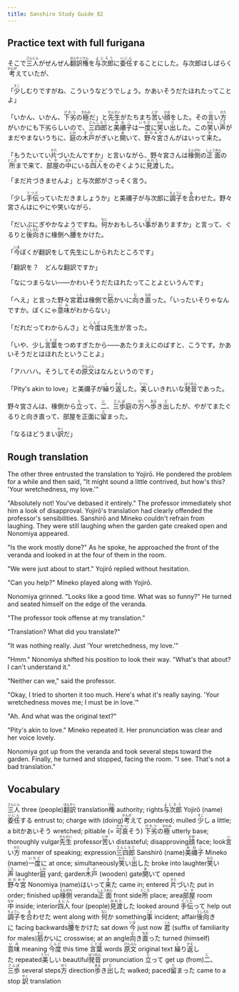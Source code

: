 ```yaml
---
title: Sanshiro Study Guide 82
---
```


## Practice text with full furigana

<p>
そこで<ruby><rb>三人</rb><rt>さんにん</rt></ruby>がぜんぜん<ruby><rb>翻訳</rb><rt>ほんやく</rt></ruby><ruby><rb>権</rb><rt>けん</rt></ruby>を<ruby><rb>与次郎</rb><rt>よじろう</rt></ruby>に<ruby><rb>委任</rb><rt>いにん</rt></ruby>することにした。与次郎はしばらく<ruby><rb>考</rb><rt>かんが</rt></ruby>えていたが、
</p>

<p>
「<ruby><rb>少</rb><rt>すこ</rt></ruby>しむりですがね、こういうなどうでしょう。かあいそうだたほれたってことよ」
</p>

<p>
「いかん、いかん、<ruby><rb>下劣</rb><rt>げれつ</rt></ruby>の<ruby><rb>極</rb><rt>きわみ</rt></ruby>だ」と<ruby><rb>先生</rb><rt>せんせい</rt></ruby>がたちまち<ruby><rb>苦</rb><rt>にが</rt></ruby>い<ruby><rb>顔</rb><rt>かお</rt></ruby>をした。その<ruby><rb>言</rb><rt>い</rt></ruby>い<ruby><rb>方</rb><rt>かた</rt></ruby>がいかにも下劣らしいので、<ruby><rb>三四郎</rb><rt>さんしろう</rt></ruby>と<ruby><rb>美禰子</rb><rt>みねこ</rt></ruby>は<ruby><rb>一度</rb><rt>いちど</rt></ruby>に<ruby><rb>笑</rb><rt>わら</rt></ruby>い<ruby><rb>出</rb><rt>だ</rt></ruby>した。この<ruby><rb>笑</rb><rt>わら</rt></ruby>い<ruby><rb>声</rb><rt>ごえ</rt></ruby>がまだやまないうちに、<ruby><rb>庭</rb><rt>にわ</rt></ruby>の<ruby><rb>木戸</rb><rt>きど</rt></ruby>がぎいと<ruby><rb>開</rb><rt>あ</rt></ruby>いて、<ruby><rb>野々宮</rb><rt>ののみや</rt></ruby>さんがはいって<ruby><rb>来</rb><rt>き</rt></ruby>た。
</p>

<p>
「もうたいてい<ruby><rb>片</rb><rt>かた</rt></ruby>づいたんですか」と言いながら、野々宮さんは<ruby><rb>椽側</rb><rt>えんがわ</rt></ruby>の<ruby><rb>正面</rb><rt>しょうめん</rt></ruby>の<ruby><rb>所</rb><rt>ところ</rt></ruby>まで来て、<ruby><rb>部屋</rb><rt>へや</rt></ruby>の<ruby><rb>中</rb><rt>なか</rt></ruby>にいる<ruby><rb>四人</rb><rt>よにん</rt></ruby>をのぞくように<ruby><rb>見渡</rb><rt>みわた</rt></ruby>した。
</p>

「まだ片づきませんよ」と与次郎がさっそく言う。

<p>
「少し<ruby><rb>手伝</rb><rt>てつだ</rt></ruby>っていただきましょうか」と美禰子が与次郎に<ruby><rb>調子</rb><rt>ちょうし</rt></ruby>を<ruby><rb>合</rb><rt>あ</rt></ruby>わせた。野々宮さんはにやにや笑いながら、
</p>

<p>
「だいぶにぎやかなようですね。<ruby><rb>何</rb><rt>なに</rt></ruby>かおもしろい<ruby><rb>事</rb><rt>こと</rt></ruby>がありますか」と言って、ぐるりと<ruby><rb>後向</rb><rt>うしろむ</rt></ruby>きに椽側へ<ruby><rb>腰</rb><rt>こし</rt></ruby>をかけた。
</p>

<p>
「<ruby><rb>今</rb><rt>いま</rt></ruby>ぼくが翻訳をして先生にしかられたところです」
</p>

「翻訳を？　どんな翻訳ですか」

「なにつまらない――かわいそうだたほれたってことよというんです」

<p>
「へえ」と言った野々宮<ruby><rb>君</rb><rt>くん</rt></ruby>は椽側で<ruby><rb>筋</rb><rt>すじ</rt></ruby>かいに<ruby><rb>向</rb><rt>む</rt></ruby>き<ruby><rb>直</rb><rt>なお</rt></ruby>った。「いったいそりゃなんですか。ぼくにゃ<ruby><rb>意味</rb><rt>いみ</rt></ruby>がわからない」
</p>

<p>
「だれだってわからんさ」と<ruby><rb>今度</rb><rt>こんど</rt></ruby>は先生が言った。
</p>

<p>
「いや、少し<ruby><rb>言葉</rb><rt>ことば</rt></ruby>をつめすぎたから――あたりまえにのばすと、こうです。かあいそうだとはほれたということよ」
</p>

<p>
「アハハハ。そうしてその<ruby><rb>原文</rb><rt>げんぶん</rt></ruby>はなんというのです」
</p>

<p>
「Pity's akin to love」と美禰子が<ruby><rb>繰</rb><rt>く</rt></ruby>り<ruby><rb>返</rb><rt>かえ</rt></ruby>した。<ruby><rb>美</rb><rt>うつく</rt></ruby>しいきれいな<ruby><rb>発音</rb><rt>はつおん</rt></ruby>であった。
</p>

<p>
野々宮さんは、椽側から<ruby><rb>立</rb><rt>た</rt></ruby>って、<ruby><rb>二</rb><rt>に</rt></ruby>、<ruby><rb>三歩</rb><rt>さんぽ</rt></ruby>庭の<ruby><rb>方</rb><rt>ほう</rt></ruby>へ<ruby><rb>歩</rb><rt>ある</rt></ruby>き<ruby><rb>出</rb><rt>だ</rt></ruby>したが、やがてまたぐるりと向き直って、部屋を正面に<ruby><rb>留</rb><rt>と</rt></ruby>まった。
</p>

<p>
「なるほどうまい<ruby><rb>訳</rb><rt>やく</rt></ruby>だ」
</p>


## Rough translation

The other three entrusted the translation to Yojirō. He pondered the problem for a while and then said, "It might sound a little contrived, but how's this? 'Your wretchedness, my love.'"

"Absolutely not! You've debased it entirely." The professor immediately shot him a look of disapproval. Yojirō's translation had clearly offended the professor's sensibilities. Sanshirō and Mineko couldn't refrain from laughing. They were still laughing when the garden gate creaked open and Nonomiya appeared.

"Is the work mostly done?" As he spoke, he approached the front of the veranda and looked in at the four of them in the room.

"We were just about to start." Yojirō replied without hesitation.

"Can you help?" Mineko played along with Yojirō.

Nonomiya grinned. "Looks like a good time. What was so funny?" He turned and seated himself on the edge of the veranda.

"The professor took offense at my translation."

"Translation? What did you translate?"

"It was nothing really. Just 'Your wretchedness, my love.'"

"Hmm." Nonomiya shifted his position to look their way. "What's that about? I can't understand it."

"Neither can we," said the professor.

"Okay, I tried to shorten it too much. Here's what it's really saying. 'Your wretchedness moves me; I must be in love.'"

"Ah. And what was the original text?"

"Pity's akin to love." Mineko repeated it. Her pronunciation was clear and her voice lovely.

Nonomiya got up from the veranda and took several steps toward the garden. Finally, he turned and stopped, facing the room. "I see. That's not a bad translation."         


## Vocabulary

<p>
<span class="vocabstudy"><ruby><rb>三人</rb><rt>さんにん</rt></ruby>&nbsp;three (people)</span><span class="vocabstudy"><ruby><rb>翻訳</rb><rt>ほんやく</rt></ruby>&nbsp;translation</span><span class="vocabstudy"><ruby><rb>権</rb><rt>けん</rt></ruby>&nbsp;authority; rights</span><span class="vocabstudy"><ruby><rb>与次郎</rb><rt>よじろう</rt></ruby>&nbsp;Yojirō (name)</span><span class="vocabstudy"><ruby><rb>委任</rb><rt>いにん</rt></ruby>する&nbsp;entrust to; charge with (doing)</span><span class="vocabstudy"><ruby><rb>考</rb><rt>かんが</rt></ruby>えて&nbsp;pondered; mulled</span>
<span class="vocabstudy"><ruby><rb>少</rb><rt>すこ</rt></ruby>し&nbsp;a little; a bit</span><span class="vocabstudy">かあいそう&nbsp;wretched; pitiable (= <ruby><rb>可哀</rb><rt>かわい</rt></ruby>そう)</span>
<span class="vocabstudy"><ruby><rb>下劣</rb><rt>げれつ</rt></ruby>の<ruby><rb>極</rb><rt>きわみ</rt></ruby>&nbsp;utterly base; thoroughly vulgar</span><span class="vocabstudy"><ruby><rb>先生</rb><rt>せんせい</rt></ruby>&nbsp;professor</span><span class="vocabstudy"><ruby><rb>苦</rb><rt>にが</rt></ruby>い&nbsp;distasteful; disapproving</span><span class="vocabstudy"><ruby><rb>顔</rb><rt>かお</rt></ruby>&nbsp;face; look</span><span class="vocabstudy"><ruby><rb>言</rb><rt>い</rt></ruby>い<ruby><rb>方</rb><rt>かた</rt></ruby>&nbsp;manner of speaking; expression</span><span class="vocabstudy"><ruby><rb>三四郎</rb><rt>さんしろう</rt></ruby>&nbsp;Sanshirō (name)</span><span class="vocabstudy"><ruby><rb>美禰子</rb><rt>みねこ</rt></ruby>&nbsp;Mineko (name)</span><span class="vocabstudy"><ruby><rb>一度</rb><rt>いちど</rt></ruby>に&nbsp;at once; simultaneously</span><span class="vocabstudy"><ruby><rb>笑</rb><rt>わら</rt></ruby>い<ruby><rb>出</rb><rt>だ</rt></ruby>した&nbsp;broke into laughter</span><span class="vocabstudy"><ruby><rb>笑</rb><rt>わら</rt></ruby>い<ruby><rb>声</rb><rt>ごえ</rt></ruby>&nbsp;laughter</span><span class="vocabstudy"><ruby><rb>庭</rb><rt>にわ</rt></ruby>&nbsp;yard; garden</span><span class="vocabstudy"><ruby><rb>木戸</rb><rt>きど</rt></ruby>&nbsp;(wooden) gate</span><span class="vocabstudy"><ruby><rb>開</rb><rt>あ</rt></ruby>いて&nbsp;opened</span><span class="vocabstudy"><ruby><rb>野々宮</rb><rt>ののみや</rt></ruby>&nbsp;Nonomiya (name)</span><span class="vocabstudy">はいって<ruby><rb>来</rb><rt>き</rt></ruby>た&nbsp;came in; entered</span>
<span class="vocabstudy"><ruby><rb>片</rb><rt>かた</rt></ruby>づいた&nbsp;put in order; finished up</span><span class="vocabstudy"><ruby><rb>椽側</rb><rt>えんがわ</rt></ruby>&nbsp;veranda</span><span class="vocabstudy"><ruby><rb>正面</rb><rt>しょうめん</rt></ruby>&nbsp;front side</span><span class="vocabstudy"><ruby><rb>所</rb><rt>ところ</rt></ruby>&nbsp;place; area</span><span class="vocabstudy"><ruby><rb>部屋</rb><rt>へや</rt></ruby>&nbsp;room</span><span class="vocabstudy"><ruby><rb>中</rb><rt>なか</rt></ruby>&nbsp;inside; interior</span><span class="vocabstudy"><ruby><rb>四人</rb><rt>よにん</rt></ruby>&nbsp;four (people)</span><span class="vocabstudy"><ruby><rb>見渡</rb><rt>みわた</rt></ruby>した&nbsp;looked around</span>
<span class="vocabstudy"><ruby><rb>手伝</rb><rt>てつだ</rt></ruby>って&nbsp;help out</span><span class="vocabstudy"><ruby><rb>調子</rb><rt>ちょうし</rt></ruby>を<ruby><rb>合</rb><rt>あ</rt></ruby>わせた&nbsp;went along with</span>
<span class="vocabstudy"><ruby><rb>何</rb><rt>なに</rt></ruby>か&nbsp;something</span><span class="vocabstudy"><ruby><rb>事</rb><rt>こと</rt></ruby>&nbsp;incident; affair</span><span class="vocabstudy"><ruby><rb>後向</rb><rt>うしろむ</rt></ruby>きに&nbsp;facing backwards</span><span class="vocabstudy"><ruby><rb>腰</rb><rt>こし</rt></ruby>をかけた&nbsp;sat down</span>
<span class="vocabstudy"><ruby><rb>今</rb><rt>いま</rt></ruby>&nbsp;just now</span>
<span class="vocabstudy"><ruby><rb>君</rb><rt>くん</rt></ruby>&nbsp;(suffix of familiarity for males)</span><span class="vocabstudy"><ruby><rb>筋</rb><rt>すじ</rt></ruby>かいに&nbsp;crosswise; at an angle</span><span class="vocabstudy"><ruby><rb>向</rb><rt>む</rt></ruby>き<ruby><rb>直</rb><rt>なお</rt></ruby>った&nbsp;turned (himself)</span><span class="vocabstudy"><ruby><rb>意味</rb><rt>いみ</rt></ruby>&nbsp;meaning</span>
<span class="vocabstudy"><ruby><rb>今度</rb><rt>こんど</rt></ruby>&nbsp;this time</span>
<span class="vocabstudy"><ruby><rb>言葉</rb><rt>ことば</rt></ruby>&nbsp;words</span>
<span class="vocabstudy"><ruby><rb>原文</rb><rt>げんぶん</rt></ruby>&nbsp;original text</span>
<span class="vocabstudy"><ruby><rb>繰</rb><rt>く</rt></ruby>り<ruby><rb>返</rb><rt>かえ</rt></ruby>した&nbsp;repeated</span><span class="vocabstudy"><ruby><rb>美</rb><rt>うつく</rt></ruby>しい&nbsp;beautiful</span><span class="vocabstudy"><ruby><rb>発音</rb><rt>はつおん</rt></ruby>&nbsp;pronunciation</span>
<span class="vocabstudy"><ruby><rb>立</rb><rt>た</rt></ruby>って&nbsp;get up (from)</span><span class="vocabstudy"><ruby><rb>二</rb><rt>に</rt></ruby>、<ruby><rb>三歩</rb><rt>さんぽ</rt></ruby>&nbsp;several steps</span><span class="vocabstudy"><ruby><rb>方</rb><rt>ほう</rt></ruby>&nbsp;direction</span><span class="vocabstudy"><ruby><rb>歩</rb><rt>ある</rt></ruby>き<ruby><rb>出</rb><rt>だ</rt></ruby>した&nbsp;walked; paced</span><span class="vocabstudy"><ruby><rb>留</rb><rt>と</rt></ruby>まった&nbsp;came to a stop</span>
<span class="vocabstudy"><ruby><rb>訳</rb><rt>やく</rt></ruby>&nbsp;translation</span>
</p>
